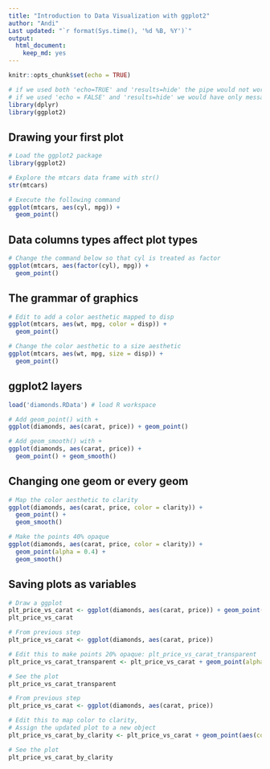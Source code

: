 ```yaml
---
title: "Introduction to Data Visualization with ggplot2"
author: "Andi"
Last updated: "`r format(Sys.time(), '%d %B, %Y')`"
output: 
  html_document: 
    keep_md: yes
---
```


```r
knitr::opts_chunk$set(echo = TRUE)
```

```r
# if we used both 'echo=TRUE' and 'results=hide' the pipe would not work properly
# if we used 'echo = FALSE' and 'results=hide' we would have only messages (i.e. attaching package) If we don't want them we set 'error = FALSE', 'warning = FALSE', and 'message = FALSE'.
library(dplyr)
library(ggplot2)
```

## Drawing your first plot

```r
# Load the ggplot2 package
library(ggplot2)

# Explore the mtcars data frame with str()
str(mtcars)

# Execute the following command
ggplot(mtcars, aes(cyl, mpg)) +
  geom_point()
```

## Data columns types affect plot types

```r
# Change the command below so that cyl is treated as factor
ggplot(mtcars, aes(factor(cyl), mpg)) +
  geom_point()
```

## The grammar of graphics

```r
# Edit to add a color aesthetic mapped to disp
ggplot(mtcars, aes(wt, mpg, color = disp)) +
  geom_point()

# Change the color aesthetic to a size aesthetic
ggplot(mtcars, aes(wt, mpg, size = disp)) +
  geom_point()
```

## ggplot2 layers

```r
load('diamonds.RData') # load R workspace

# Add geom_point() with +
ggplot(diamonds, aes(carat, price)) + geom_point()

# Add geom_smooth() with +
ggplot(diamonds, aes(carat, price)) +
  geom_point() + geom_smooth()
```

## Changing one geom or every geom

```r
# Map the color aesthetic to clarity
ggplot(diamonds, aes(carat, price, color = clarity)) +
  geom_point() +
  geom_smooth()

# Make the points 40% opaque
ggplot(diamonds, aes(carat, price, color = clarity)) +
  geom_point(alpha = 0.4) +
  geom_smooth()
```

## Saving plots as variables

```r
# Draw a ggplot
plt_price_vs_carat <- ggplot(diamonds, aes(carat, price)) + geom_point()
plt_price_vs_carat

# From previous step
plt_price_vs_carat <- ggplot(diamonds, aes(carat, price))

# Edit this to make points 20% opaque: plt_price_vs_carat_transparent
plt_price_vs_carat_transparent <- plt_price_vs_carat + geom_point(alpha = 0.2)

# See the plot
plt_price_vs_carat_transparent

# From previous step
plt_price_vs_carat <- ggplot(diamonds, aes(carat, price))

# Edit this to map color to clarity,
# Assign the updated plot to a new object
plt_price_vs_carat_by_clarity <- plt_price_vs_carat + geom_point(aes(color = clarity))

# See the plot
plt_price_vs_carat_by_clarity
```

